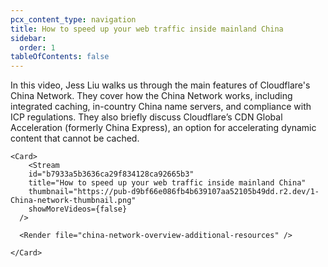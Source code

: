 ```yaml
---
pcx_content_type: navigation
title: How to speed up your web traffic inside mainland China
sidebar:
  order: 1
tableOfContents: false
---
```



<Tabs>
  <TabItem label="Watch this episode">

  In this video, Jess Liu walks us through the main features of Cloudflare's China Network. They cover how the China Network works, including integrated caching, in-country China name servers, and compliance with ICP regulations. They also briefly discuss Cloudflare’s CDN Global Acceleration (formerly China Express), an option for accelerating dynamic content that cannot be cached.
  
    <Card>
        <Stream
        id="b7933a5b3636ca29f834128ca92665b3"
        title="How to speed up your web traffic inside mainland China"
        thumbnail="https://pub-d9bf66e086fb4b639107aa52105b49dd.r2.dev/1-China-network-thumbnail.png"
        showMoreVideos={false}
      />

      <Render file="china-network-overview-additional-resources" />

    </Card>
  </TabItem>

  <TabItem label="Series overview">
    <Render file="china-network-overview-navigation" />
  </TabItem>
</Tabs>
